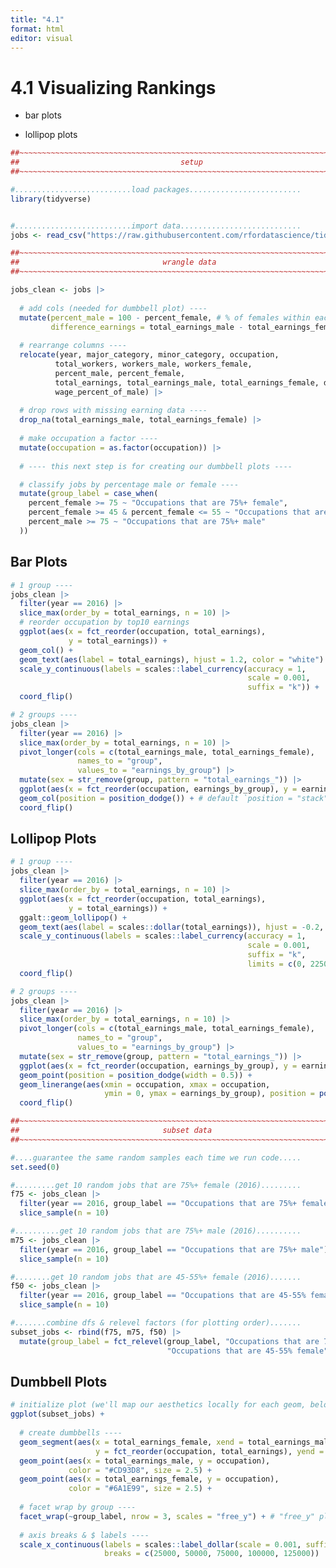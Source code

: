```yaml
---
title: "4.1"
format: html
editor: visual
---
```


# 4.1 Visualizing Rankings

-   bar plots

-   lollipop plots

```r
##~~~~~~~~~~~~~~~~~~~~~~~~~~~~~~~~~~~~~~~~~~~~~~~~~~~~~~~~~~~~~~~~~~~~~~~~~~~~~~
##                                    setup                                 ----
##~~~~~~~~~~~~~~~~~~~~~~~~~~~~~~~~~~~~~~~~~~~~~~~~~~~~~~~~~~~~~~~~~~~~~~~~~~~~~~

#..........................load packages.........................
library(tidyverse)


#..........................import data...........................
jobs <- read_csv("https://raw.githubusercontent.com/rfordatascience/tidytuesday/master/data/2019/2019-03-05/jobs_gender.csv")

##~~~~~~~~~~~~~~~~~~~~~~~~~~~~~~~~~~~~~~~~~~~~~~~~~~~~~~~~~~~~~~~~~~~~~~~~~~~~~~
##                                wrangle data                              ----
##~~~~~~~~~~~~~~~~~~~~~~~~~~~~~~~~~~~~~~~~~~~~~~~~~~~~~~~~~~~~~~~~~~~~~~~~~~~~~~

jobs_clean <- jobs |> 
  
  # add cols (needed for dumbbell plot) ----
  mutate(percent_male = 100 - percent_female, # % of females within each industry was already included
         difference_earnings = total_earnings_male - total_earnings_female) |>  # diff in earnings between M & F
  
  # rearrange columns ----
  relocate(year, major_category, minor_category, occupation,
          total_workers, workers_male, workers_female,
          percent_male, percent_female,
          total_earnings, total_earnings_male, total_earnings_female, difference_earnings,
          wage_percent_of_male) |> 
  
  # drop rows with missing earning data ----
  drop_na(total_earnings_male, total_earnings_female) |> 
  
  # make occupation a factor ----
  mutate(occupation = as.factor(occupation)) |> 
  
  # ---- this next step is for creating our dumbbell plots ----

  # classify jobs by percentage male or female ----
  mutate(group_label = case_when(
    percent_female >= 75 ~ "Occupations that are 75%+ female",
    percent_female >= 45 & percent_female <= 55 ~ "Occupations that are 45-55% female",
    percent_male >= 75 ~ "Occupations that are 75%+ male"
  )) 
```

## Bar Plots

```r
# 1 group ----
jobs_clean |> 
  filter(year == 2016) |> 
  slice_max(order_by = total_earnings, n = 10) |> 
  # reorder occupation by top10 earnings
  ggplot(aes(x = fct_reorder(occupation, total_earnings),
             y = total_earnings)) +
  geom_col() + 
  geom_text(aes(label = total_earnings), hjust = 1.2, color = "white") +
  scale_y_continuous(labels = scales::label_currency(accuracy = 1,
                                                     scale = 0.001,
                                                     suffix = "k")) +
  coord_flip()

# 2 groups ----
jobs_clean |> 
  filter(year == 2016) |> 
  slice_max(order_by = total_earnings, n = 10) |>
  pivot_longer(cols = c(total_earnings_male, total_earnings_female), 
               names_to = "group",
               values_to = "earnings_by_group") |> 
  mutate(sex = str_remove(group, pattern = "total_earnings_")) |> 
  ggplot(aes(x = fct_reorder(occupation, earnings_by_group), y = earnings_by_group, fill = sex)) + 
  geom_col(position = position_dodge()) + # default `position = "stack"`
  coord_flip()

```

## Lollipop Plots

```r
# 1 group ----
jobs_clean |> 
  filter(year == 2016) |> 
  slice_max(order_by = total_earnings, n = 10) |> 
  ggplot(aes(x = fct_reorder(occupation, total_earnings),
             y = total_earnings)) +
  ggalt::geom_lollipop() +
  geom_text(aes(label = scales::dollar(total_earnings)), hjust = -0.2, color = "black")+
  scale_y_continuous(labels = scales::label_currency(accuracy = 1,
                                                     scale = 0.001,
                                                     suffix = "k",
                                                     limits = c(0, 225000))) +
  coord_flip()

# 2 groups ----
jobs_clean |> 
  filter(year == 2016) |> 
  slice_max(order_by = total_earnings, n = 10) |>
  pivot_longer(cols = c(total_earnings_male, total_earnings_female), 
               names_to = "group",
               values_to = "earnings_by_group") |> 
  mutate(sex = str_remove(group, pattern = "total_earnings_")) |> 
  ggplot(aes(x = fct_reorder(occupation, earnings_by_group), y = earnings_by_group, color = sex)) +
  geom_point(position = position_dodge(width = 0.5)) +
  geom_linerange(aes(xmin = occupation, xmax = occupation,
                     ymin = 0, ymax = earnings_by_group), position = position_dodge(width = 0.5)) +
  coord_flip()
```

```r
##~~~~~~~~~~~~~~~~~~~~~~~~~~~~~~~~~~~~~~~~~~~~~~~~~~~~~~~~~~~~~~~~~~~~~~~~~~~~~~
##                                subset data                              ----
##~~~~~~~~~~~~~~~~~~~~~~~~~~~~~~~~~~~~~~~~~~~~~~~~~~~~~~~~~~~~~~~~~~~~~~~~~~~~~~

#....guarantee the same random samples each time we run code.....
set.seed(0)

#.........get 10 random jobs that are 75%+ female (2016).........
f75 <- jobs_clean |> 
  filter(year == 2016, group_label == "Occupations that are 75%+ female") |> 
  slice_sample(n = 10)

#..........get 10 random jobs that are 75%+ male (2016)..........
m75 <- jobs_clean |> 
  filter(year == 2016, group_label == "Occupations that are 75%+ male") |> 
  slice_sample(n = 10)

#........get 10 random jobs that are 45-55%+ female (2016).......
f50 <- jobs_clean |> 
  filter(year == 2016, group_label == "Occupations that are 45-55% female") |> 
  slice_sample(n = 10)

#.......combine dfs & relevel factors (for plotting order).......
subset_jobs <- rbind(f75, m75, f50) |> 
  mutate(group_label = fct_relevel(group_label, "Occupations that are 75%+ female", 
                                   "Occupations that are 45-55% female", "Occupations that are 75%+ male")) 
```

## Dumbbell Plots

```r
# initialize plot (we'll map our aesthetics locally for each geom, below) ----
ggplot(subset_jobs) +
  
  # create dumbbells ----
  geom_segment(aes(x = total_earnings_female, xend = total_earnings_male, 
                   y = fct_reorder(occupation, total_earnings), yend = occupation)) + # reorder occupation by avg_salary here
  geom_point(aes(x = total_earnings_male, y = occupation), 
             color = "#CD93D8", size = 2.5) +
  geom_point(aes(x = total_earnings_female, y = occupation), 
             color = "#6A1E99", size = 2.5) +
  
  # facet wrap by group ----
  facet_wrap(~group_label, nrow = 3, scales = "free_y") + # "free_y" plots only the axis labels that exist in each group
  
  # axis breaks & $ labels ----
  scale_x_continuous(labels = scales::label_dollar(scale = 0.001, suffix = "k"),
                     breaks = c(25000, 50000, 75000, 100000, 125000))
```
